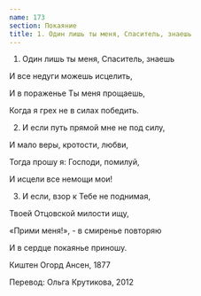 ```yaml
---
name: 173
section: Покаяние
title: 1. Один лишь ты меня, Спаситель, знаешь
---
```

1. Один лишь ты меня, Спаситель, знаешь

И все недуги можешь исцелить,

И в пораженье Ты меня прощаешь,

Когда я грех не в силах победить.


2. И если путь прямой мне не под силу,

И мало веры, кротости, любви,

Тогда прошу я: Господи, помилуй,

И исцели все немощи мои!


3. И если, взор к Тебе не поднимая,

Твоей Отцовской милости ищу,

«Прими меня!», - в смиренье повторяю

И в сердце покаянье приношу.


Киштен Огорд Ансен, 1877

Перевод: Ольга Крутикова, 2012